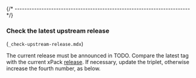 
{/* ------------------------------------------------------------------------ */}

### Check the latest upstream release

(`_check-upstream-release.mdx`)

The current release must be announced in
TODO.
Compare the latest tag with the current xPack
[release](https://github.com/xpack-dev-tools/mingw-w64-gcc-xpack/releases).
If necessary, update the triplet, otherwise increase the fourth number,
as below.
